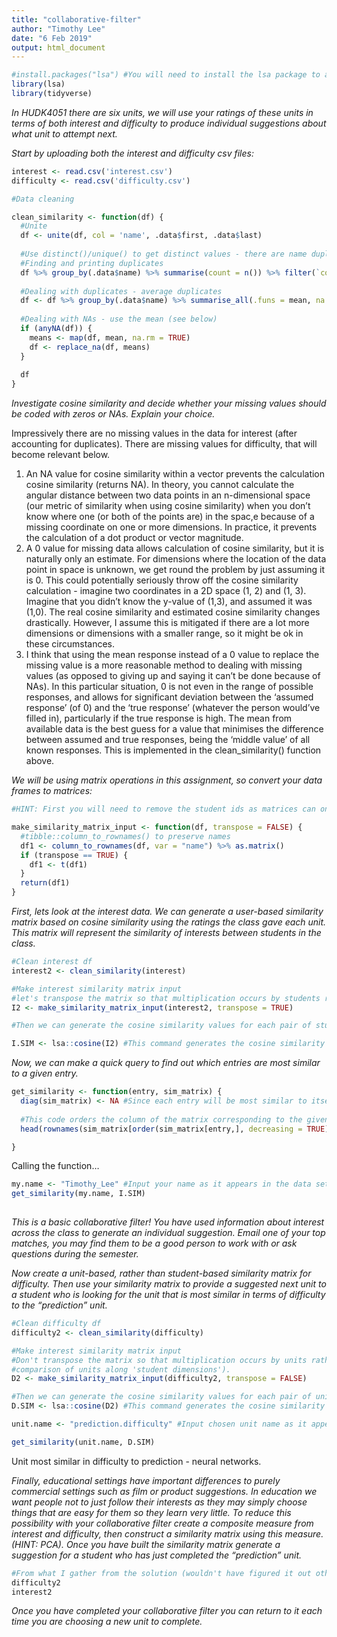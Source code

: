 ```yaml
---
title: "collaborative-filter"
author: "Timothy Lee"
date: "6 Feb 2019"
output: html_document
---
```

```r
#install.packages("lsa") #You will need to install the lsa package to access the cosine command.
library(lsa)
library(tidyverse)

```


*In HUDK4051 there are six units, we will use your ratings of these units in terms of both interest and difficulty to produce individual suggestions about what unit to attempt next.*

*Start by uploading both the interest and difficulty csv files:*
```r
interest <- read.csv('interest.csv')
difficulty <- read.csv('difficulty.csv')
```

```r
#Data cleaning

clean_similarity <- function(df) {
  #Unite
  df <- unite(df, col = 'name', .data$first, .data$last)
  
  #Use distinct()/unique() to get distinct values - there are name duplicates
  #Finding and printing duplicates
  df %>% group_by(.data$name) %>% summarise(count = n()) %>% filter(`count` > 1)
  
  #Dealing with duplicates - average duplicates
  df <- df %>% group_by(.data$name) %>% summarise_all(.funs = mean, na.rm = TRUE)
  
  #Dealing with NAs - use the mean (see below)
  if (anyNA(df)) {
    means <- map(df, mean, na.rm = TRUE)
    df <- replace_na(df, means)
  }
  
  df
}


```

*Investigate cosine similarity and decide whether your missing values should be coded with zeros or NAs. Explain your choice.*

Impressively there are no missing values in the data for interest (after accounting for duplicates). There are missing values for difficulty, that will become relevant below.

1. An NA value for cosine similarity within a vector prevents the calculation cosine similarity (returns NA). In theory, you cannot calculate the angular distance between two data points in an n-dimensional space (our metric of similarity when using cosine similarity) when you don't know where one (or both of the points are) in the spac,e because of a missing coordinate on one or more dimensions. In practice, it prevents the calculation of a dot product or vector magnitude.
2. A 0 value for missing data allows calculation of cosine similarity, but it is naturally only an estimate. For dimensions where the location of the data point in space is unknown, we get round the problem by just assuming it is 0. This could potentially seriously throw off the cosine similarity calculation - imagine two coordinates in a 2D space (1, 2) and (1, 3). Imagine that you didn't know the y-value of (1,3), and assumed it was (1,0). The real cosine similarity and estimated cosine similarity changes drastically. However, I assume this is mitigated if there are a lot more dimensions or dimensions with a smaller range, so it might be ok in these circumstances.
3. I think that using the mean response instead of a 0 value to replace the missing value is a more reasonable method to dealing with missing values (as opposed to giving up and saying it can't be done because of NAs). In this particular situation, 0 is not even in the range of possible responses, and allows for significant deviation between the 'assumed response' (of 0) and the 'true response' (whatever the person would've filled in), particularly if the true response is high. The mean from available data is the best guess for a value that minimises the difference between assumed and true responses, being the 'middle value' of all known responses. This is implemented in the clean_similarity() function above.

*We will be using matrix operations in this assignment, so convert your data frames to matrices:*
```r
#HINT: First you will need to remove the student ids as matrices can only contain one data type. You will then need to rename your row names with the student ids.

make_similarity_matrix_input <- function(df, transpose = FALSE) {
  #tibble::column_to_rownames() to preserve names
  df1 <- column_to_rownames(df, var = "name") %>% as.matrix()
  if (transpose == TRUE) {
    df1 <- t(df1)
  }
  return(df1)
}

```

*First, lets look at the interest data. We can generate a user-based similarity matrix based on cosine similarity using the ratings the class gave each unit. This matrix will represent the similarity of interests between students in the class.*

```r
#Clean interest df
interest2 <- clean_similarity(interest)

#Make interest similarity matrix input
#let's transpose the matrix so that multiplication occurs by students rather than units.
I2 <- make_similarity_matrix_input(interest2, transpose = TRUE)

#Then we can generate the cosine similarity values for each pair of students

I.SIM <- lsa::cosine(I2) #This command generates the cosine similarity values as a new matrix. Click on I.SIM in the Global Environment pane to see what it looks like.
```


*Now, we can make a quick query to find out which entries are most similar to a given entry.*
```r

get_similarity <- function(entry, sim_matrix) {
  diag(sim_matrix) <- NA #Since each entry will be most similar to itself (cosine similarity of 1) we want to remove that information  
  
  #This code orders the column of the matrix corresponding to the given entry according to similarity and returns the top 5 other entries for most similar to the given entry.
  head(rownames(sim_matrix[order(sim_matrix[entry,], decreasing = TRUE),]), n = 5)

}
```

Calling the function...
```r
my.name <- "Timothy_Lee" #Input your name as it appears in the data set
get_similarity(my.name, I.SIM)
 
```

*This is a basic collaborative filter! You have used information about interest across the class to generate an individual suggestion. Email one of your top matches, you may find them to be a good person to work with or ask questions during the semester.*

*Now create a unit-based, rather than student-based similarity matrix for difficulty. Then use your similarity matrix to provide a suggested next unit to a student who is looking for the unit that is most similar in terms of difficulty to the "prediction" unit. *
```r
#Clean difficulty df
difficulty2 <- clean_similarity(difficulty)

#Make interest similarity matrix input
#Don't transpose the matrix so that multiplication occurs by units rather than by students (column-wise 
#comparison of units along 'student dimensions').
D2 <- make_similarity_matrix_input(difficulty2, transpose = FALSE)

#Then we can generate the cosine similarity values for each pair of units
D.SIM <- lsa::cosine(D2) #This command generates the cosine similarity values as a new matrix.

unit.name <- "prediction.difficulty" #Input chosen unit name as it appears in the data set

get_similarity(unit.name, D.SIM)


```

Unit most similar in difficulty to prediction - neural networks.


*Finally, educational settings have important differences to purely commercial settings such as film or product suggestions. In education we want people not to just follow their interests as they may simply choose things that are easy for them so they learn very little. To reduce this possibility with your collaborative filter create a composite measure from interest and difficulty, then construct a similarity matrix using this measure. (HINT: PCA). Once you have built the similarity matrix generate a suggestion for a student who has just completed the "prediction" unit.*

```r
#From what I gather from the solution (wouldn't have figured it out otherwise) - run PCA with interest and difficulty on different axes and take PC1 as the composite measure.
difficulty2
interest2

```

*Once you have completed your collaborative filter you can return to it each time you are choosing a new unit to complete.*
